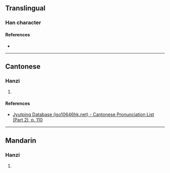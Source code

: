 {{character info/new}}
==Translingual==

===Han character===
{{Han char|rn=61|rad=心|as=12|sn=15|four=|canj=PHDW|ids=⿰忄番}}

====References====
* {{Han ref|kx=0403.170|dkj=11237|dj=0743.190|hdz=42355.090|uh=61A3|ud=24995}}

----

==Cantonese==

===Hanzi===
{{yue-hanzi|jyut=faan1|y=faan1}}

# {{rfdef|yue|sort=心12}}

====References====
* [http://www.iso10646hk.net/jp/document/download.jsp Jyutping Database (iso10646hk.net) - Cantonese Pronunciation List (Part 2), p. 110]

----

==Mandarin==

===Hanzi===
{{cmn-hanzi|pin=[[fān]] ([[fan1]])|wg=fan<sup>1</sup>}}

# {{rfdef|cmn|sort=心12}}